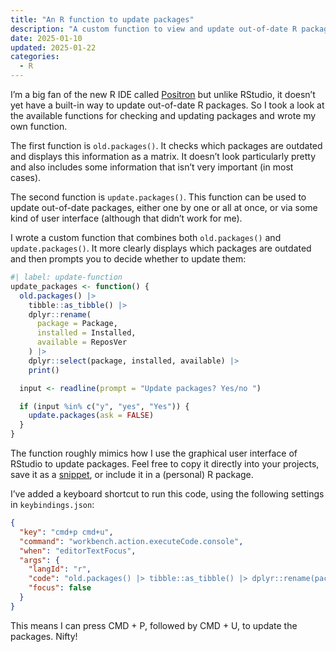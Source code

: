 ```yaml
---
title: "An R function to update packages"
description: "A custom function to view and update out-of-date R packages."
date: 2025-01-10
updated: 2025-01-22
categories:
  - R
---
```


I'm a big fan of the new R IDE called [Positron](https://positron.posit.co) but unlike RStudio, it doesn't yet have a built-in way to update out-of-date R packages. So I took a look at the available functions for checking and updating packages and wrote my own function.

The first function is `old.packages()`. It checks which packages are outdated and displays this information as a matrix. It doesn't look particularly pretty and also includes some information that isn't very important (in most cases). 

The second function is `update.packages()`. This function can be used to update out-of-date packages, either one by one or all at once, or via some kind of user interface (although that didn't work for me).

I wrote a custom function that combines both `old.packages()` and `update.packages()`. It more clearly displays which packages are outdated and then prompts you to decide whether to update them:

```r
#| label: update-function
update_packages <- function() {
  old.packages() |>
    tibble::as_tibble() |>
    dplyr::rename(
      package = Package,
      installed = Installed,
      available = ReposVer
    ) |>
    dplyr::select(package, installed, available) |>
    print()

  input <- readline(prompt = "Update packages? Yes/no ")

  if (input %in% c("y", "yes", "Yes")) {
    update.packages(ask = FALSE)
  }
}
```

The function roughly mimics how I use the graphical user interface of RStudio to update packages. Feel free to copy it directly into your projects, save it as a [snippet](https://code.visualstudio.com/docs/editor/userdefinedsnippets), or include it in a (personal) R package.

I've added a keyboard shortcut to run this code, using the following settings in `keybindings.json`:

```json
{
  "key": "cmd+p cmd+u",
  "command": "workbench.action.executeCode.console",
  "when": "editorTextFocus",
  "args": {
    "langId": "r",
    "code": "old.packages() |> tibble::as_tibble() |> dplyr::rename(package = Package,installed = Installed,available = ReposVer) |>dplyr::select(package, installed, available) |>print(n = Inf);input <- readline(prompt = 'Update packages? Yes/no ');if (input %in% c('y', 'yes', 'Yes')) {update.packages(ask = FALSE)}",
    "focus": false
  }
}
```

This means I can press CMD + P, followed by CMD + U, to update the packages. Nifty!